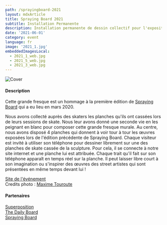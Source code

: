 ```yaml
---
path: /sprayingboard-2021
layout: mdxArticle
title: Spraying Board 2021
subtitle: Installation Permanente
description: Installation permanente de dessin collectif pour l'exposition Spraying Board à la Tour Superposition à Lyon
date: '2021-06-01'
category: event
language: fr
image: '2021_1.jpg'
embeddedImagesLocal:
  - 2021_1_web.jpg
  - 2021_5_web.jpg
  - 2021_3_web.jpg
---
```


![Cover](2021_1.jpg)

#### Description

Cette grande fresque est un hommage à la première édition de [Spraying Board](/sprayingboard) qui a eu lieu en mars 2020.

Nous avons collecté auprès des skaters les planches qu'ils ont cassées lors de leurs sessions de skate. Nous leur avons donné une seconde vie en les peignant en blanc pour composer cette grande fresque murale. Au centre, nous avons disposé 4 planches qui donnent à voir tour à tour les œuvres exposées lors de l'édition précédente de Spraying Board.
Chaque visiteur est invité à utiliser son téléphone pour dessiner librement sur une des planches de skate cassée de la sculpture. Pour cela, il se connecte à notre site internet et une planche lui est attribuée. Chaque trait qu'il fait sur son téléphone apparaît en temps réel sur la planche. Il peut laisser libre court à son imagination ou s'inspirer des œuvres des street artistes qui sont présentées en même temps devant lui !

<ImageGrid props={props}/>

[Site de l'événement](https://sprayingboard.thedailyboard.co/)  
Credits photo : [Maxime Touroute](maximetouroute.github.io)

#### Partenaires

[Superposition](//superposition-lyon.com)  
[The Daily Board](//www.thedailyboard.co)  
[Spraying Board](//www.sprayingboard.com)
